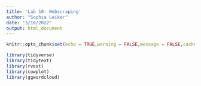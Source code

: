 ```yaml
---
title: 'Lab 10: Webscraping'
author: "Sophia Leiker"
date: "3/10/2022"
output: html_document
---
```


```r
knitr::opts_chunk$set(echo = TRUE,warning = FALSE,message = FALSE,cache=TRUE)

library(tidyverse)
library(tidytext)
library(rvest)
library(cowplot)
library(ggwordcloud)

```
